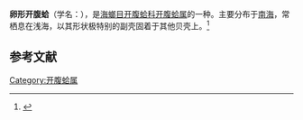 {{Speciesbox
| name = 卵形开腹蛤
| image = 
| image_width = 
| genus = Gastrochaena
| species = ovata
| authority = Sowerby
}}
'''卵形开腹蛤'''（学名：''{{lang|la|Gastrochaena ovata}}''），是[[海螂目|海螂目]][[开腹蛤科|开腹蛤科]][[开腹蛤属|开腹蛤属]]的一种。主要分布于[[南海|南海]]，常栖息在浅海，以其形状极特别的副壳固着于其他贝壳上。<ref>{{cite web|url=http://shell.sinica.edu.tw/chinese/shellbase_detail.php?science_no=7352|title=国际贝库：卵形开腹蛤|publisher=台湾贝类资料库|accessdate=2009-08-11}}</ref>

== 参考文献 ==
{{reflist}}
{{Taxonbar|from=Q3804453}}

[[Category:开腹蛤属|Category:开腹蛤属]]